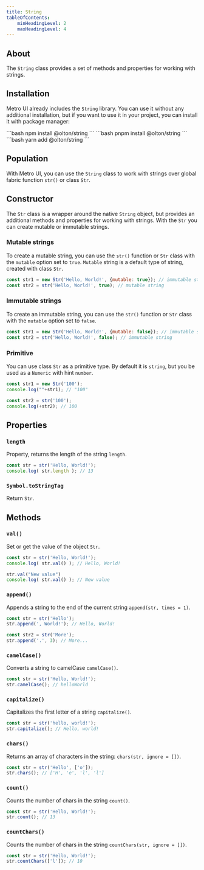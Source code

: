 ```yaml
---
title: String
tableOfContents:
    minHeadingLevel: 2
    maxHeadingLevel: 4
---
```



<div>
    <SourceButton href="https://github.com/olton/string" icon="github" text="Repository"/>
    <SourceButton href="https://www.npmjs.com/package/@olton/string" icon="seti:npm" text="Package"/>
</div> 

<Leader content="Metro UI provides a set of methods and properties for working with Strings."/>

## About

The `String` class provides a set of methods and properties for working with strings.

## Installation
Metro UI already includes the `String` library. 
You can use it without any additional installation, but if you want to use it in your project, you can install it with package manager:

<Tabs>
    <TabItem label="npm" icon="seti:npm">
        ```bash
        npm install @olton/string
        ```
    </TabItem>
    <TabItem label="pnpm" icon="pnpm">
        ```bash
        pnpm install @olton/string
        ```
    </TabItem>
    <TabItem label="yarm" icon="seti:yarn">
        ```bash
        yarn add @olton/string
        ```
    </TabItem>
</Tabs>

## Population

With Metro UI, you can use the `String` class to work with strings over global fabric function `str()` or class `Str`.

## Constructor

The `Str` class is a wrapper around the native `String` object, but provides an additional methods and properties for working with strings.
With the `Str` you can create mutable or immutable strings.

### Mutable strings <Badge text="default" variant="tip"/>

To create a mutable string, you can use the `str()` function or `Str` class with the `mutable` option set to `true`.
`Mutable` string is a default type of string, created with class `Str`.

```javascript
const str1 = new Str('Hello, World!', {mutable: true}); // immutable string
const str2 = str('Hello, World!', true); // mutable string
```

### Immutable strings

To create an immutable string, you can use the `str()` function or `Str` class with the `mutable` option set to `false`.

```javascript
const str1 = new Str('Hello, World!', {mutable: false}); // immutable string
const str2 = str('Hello, World!', false); // immutable string
```

### Primitive

You can use class `Str` as a primitive type. By default it is `string`, but you be used as a `Numeric` with hint `number`.

```javascript
const str1 = new Str('100');
console.log(""+str1); // "100"

const str2 = str('100');
console.log(+str2); // 100
```

## Properties

### `length`

Property, returns the length of the string `length`.

```javascript
const str = str('Hello, World!');
console.log( str.length ); // 13
```

### `Symbol.toStringTag`

Return `Str`.

## Methods

### `val()`

Set or get the value of the object `Str`.

```javascript
const str = str('Hello, World!');
console.log( str.val() ); // Hello, World!

str.val("New value")
console.log( str.val() ); // New value
```

### `append()`

Appends a string to the end of the current string `append(str, times = 1)`.

```javascript
const str = str('Hello');
str.append(', World!'); // Hello, World!

const str2 = str('More');
str.append('.', 3); // More...
```

### `camelCase()`

Converts a string to camelCase `camelCase()`.

```javascript
const str = str('Hello, World!');
str.camelCase(); // helloWorld
```

### `capitalize()`

Capitalizes the first letter of a string `capitalize()`.

```javascript
const str = str('hello, world!');
str.capitalize(); // Hello, world!
```

### `chars()`

Returns an array of characters in the string: `chars(str, ignore = [])`.

```javascript
const str = str('Hello', ['o']);
str.chars(); // ['H', 'e', 'l', 'l']
```

### `count()`

Counts the number of chars in the string `count()`.

```javascript
const str = str('Hello, World!');
str.count(); // 13
```

### `countChars()`

Counts the number of chars in the string `countChars(str, ignore = [])`.

```javascript
const str = str('Hello, World!');
str.countChars(['l']); // 10
```




